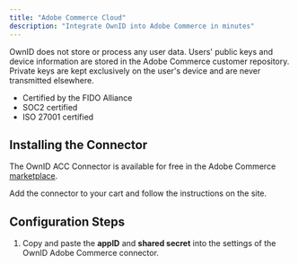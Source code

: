 ```yaml
---
title: "Adobe Commerce Cloud"
description: "Integrate OwnID into Adobe Commerce in minutes"
---
```



OwnID does not store or process any user data. Users' public keys and device information are stored in the Adobe Commerce customer repository.
Private keys are kept exclusively on the user's device and are never transmitted elsewhere.
- Certified by the FIDO Alliance
- SOC2 certified
- ISO 27001 certified

## Installing the Connector
The OwnID ACC Connector is available for free in the Adobe Commerce [marketplace](https://commercemarketplace.adobe.com/ownid-connector.html).

Add the connector to your cart and follow the instructions on the site.

## Configuration Steps

<BuildAppSnippet connector_name="Adobe Commerce Cloud"/>

1. Copy and paste the **appID** and **shared secret** into the settings of the OwnID Adobe Commerce connector.


<NextStepsSnippet/>

